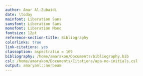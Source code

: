 ```yaml
---
author: Amar Al-Zubaidi
date: \today
mainfont: Liberation Sans
sansfont: Liberation Sans
monofont: Liberation Mono
fontsize: 12pt
reference-section-title: Bibliography
colorlinks: true
link-citations: yes
classoption: aspectratio = 169
bibliography: /home/amarakon/Documents/bibliography.bib
csl: /home/amarakon/Documents/Citations/apa-no-initials.csl
output: amaryaml::norbeam
---
```

